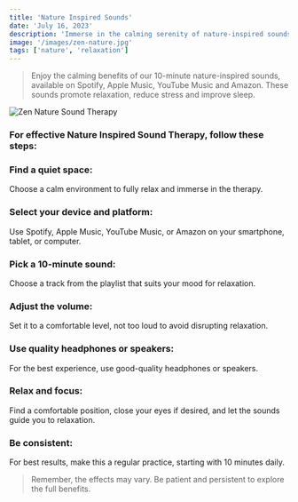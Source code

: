 ```yaml
---
title: 'Nature Inspired Sounds'
date: 'July 16, 2023'
description: 'Immerse in the calming serenity of nature-inspired sounds, perfect for relaxation and relieving stress in your daily life.'
image: '/images/zen-nature.jpg'
tags: ['nature', 'relaxation']
---
```


<Blockquote>
  Enjoy the calming benefits of our 10-minute nature-inspired sounds, available
  on Spotify, Apple Music, YouTube Music and Amazon. These sounds promote
  relaxation, reduce stress and improve sleep.
</Blockquote>

<Image src="/images/zen-nature.jpg" alt="Zen Nature Sound Therapy" />

<StreamingPlatforms
  spotifyLink="https://open.spotify.com/album/4TGZ7uFgyi4qLg5QFSTJ5J"
  appleMusicLink="https://music.apple.com/us/album/beyond-the-buzz-2/1697744383"
  youtubeMusicLink="https://www.youtube.com/playlist?list=OLAK5uy_nT8Xx5yeDwrPp6Quw_VdUOCzV-6sX4xRA"
  amazonMusicLink="https://amazon.com/music/player/albums/B0CBZWXDD1"
  deezerLink="https://deezer.page.link/mqfScejSijabHmV3A"
/>

### For effective Nature Inspired Sound Therapy, follow these steps:

### <Highlighter>Find a quiet space:</Highlighter>

Choose a calm environment to fully relax and immerse in the therapy.

### <Highlighter>Select your device and platform:</Highlighter>

Use Spotify, Apple Music, YouTube Music, or Amazon on your smartphone, tablet, or computer.

### <Highlighter>Pick a 10-minute sound:</Highlighter>

Choose a track from the playlist that suits your mood for relaxation.

<AdComponent />

### <Highlighter>Adjust the volume:</Highlighter>

Set it to a comfortable level, not too loud to avoid disrupting relaxation.

### <Highlighter>Use quality headphones or speakers:</Highlighter>

For the best experience, use good-quality headphones or speakers.

### <Highlighter>Relax and focus:</Highlighter>

Find a comfortable position, close your eyes if desired, and let the sounds guide you to relaxation.

### <Highlighter>Be consistent:</Highlighter>

For best results, make this a regular practice, starting with 10 minutes daily.

<AdComponent />

<Blockquote>
  Remember, the effects may vary. Be patient and persistent to explore the full
  benefits.
</Blockquote>
